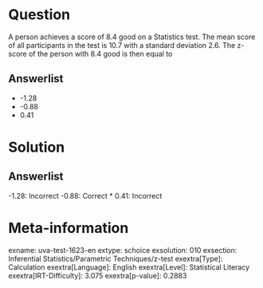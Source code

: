 Question
========

A person achieves a score of 8.4 good on a Statistics test. The mean score of all participants in the test is 10.7 with a standard deviation 2.6. The z-score of the person with 8.4 good is then equal to

Answerlist
----------

* -1.28
* -0.88
* 0.41

Solution
========

Answerlist
----------

-1.28: Incorrect
-0.88: Correct
* 0.41: Incorrect

Meta-information
================
exname: uva-test-1623-en
extype: schoice
exsolution: 010
exsection: Inferential Statistics/Parametric Techniques/z-test
exextra[Type]: Calculation
exextra[Language]: English
exextra[Level]: Statistical Literacy
exextra[IRT-Difficulty]: 3.075
exextra[p-value]: 0.2883
